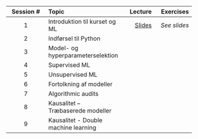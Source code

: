 | Session # | Topic | Lecture | Exercises |
| :--: | :-- | --: | --: |
| 1 | Introduktion til kurset og ML | [Slides](slides/1_introduction.html) | *See slides* |
| 2	| Indførsel til Python | | |
| 3 | Model- og hyperparameterselektion	 | | |
| 4 | Supervised ML | | |
| 5 | Unsupervised ML | | |
| 6 | Fortolkning af modeller | | |
| 7 | Algorithmic audits | | |
| 8 | Kausalitet – Træbaserede modeller	| | |
| 9 | Kausalitet -  Double machine learning	| | |
